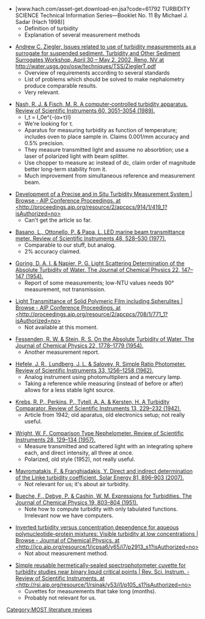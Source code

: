 {{MOST}}
{{Lit}}
[[Category:MOST literature reviews]]

*[www.hach.com/asset-get.download-en.jsa?code=61792 TURBIDITY SCIENCE Technical Information Series—Booklet No. 11 By Michael J. Sadar (Hach 1998)]
**Definition of turbidity
**Explanation of several measurement methods

*[http://water.usgs.gov/osw/techniques/TSS/ZieglerT.pdf Andrew C. Ziegler, Issues related to use of turbidity measurements as a surrogate for suspended sediment. Turbidity and Other Sediment Surrogates Workshop, April 30 – May 2, 2002, Reno, NV at http://water.usgs.gov/osw/techniques/TSS/ZieglerT.pdf]
** Overview of requirements according to several standards
** List of problems which should be solved to make nephalometry produce comparable results.
** Very relevant.

*[http://rsi.aip.org/resource/1/rsinak/v60/i9/p3051_s1 Nash, R. J. & Fisch, M. R. A computer‐controlled turbidity apparatus. Review of Scientific Instruments 60, 3051–3054 (1989).]
**I_t = I_0e^{-(α+τ)l}
**We're looking for τ.
**Aparatus for measuring turbidity as function of temperature; includes oven to place sample in.  Claims 0.001/mm accuracy and 0.5% precision.
**They measure transmitted light and assume no absorbtion; use a laser of polarized light with beam splitter.
**Use chopper to measure ac instead of dc, claim order of magnitude better long-term stability from it.
**Much improvement from simultaneous reference and measurement beam.

*[http://proceedings.aip.org/resource/2/apcpcs/914/1/419_1 Development of a Precise and in Situ Turbidity Measurement System | Browse - AIP Conference Proceedings. at <http://proceedings.aip.org/resource/2/apcpcs/914/1/419_1?isAuthorized=no>]
**Can't get the article so far.

*[http://rsi.aip.org/resource/1/rsinak/v48/i5/p528_s1 Basano, L., Ottonello, P. & Papa, L. LED marine beam transmittance meter. Review of Scientific Instruments 48, 528–530 (1977).]
**Comparable to our stuff, but analog.
**2% accuracy claimed.

*[http://jcp.aip.org/resource/1/jcpsa6/v22/i1/p147_s1 Goring, D. A. I. & Napier, P. G. Light Scattering Determination of the Absolute Turbidity of Water. The Journal of Chemical Physics 22, 147–147 (1954).]
**Report of some measurements; low-NTU values needs 90° measurement, not transmission.

*[http://proceedings.aip.org/resource/2/apcpcs/708/1/771_1 Light Transmittance of Solid Polymeric Film including Spherulites | Browse - AIP Conference Proceedings. at <http://proceedings.aip.org/resource/2/apcpcs/708/1/771_1?isAuthorized=no>]
**Not available at this moment.

*[http://jcp.aip.org/resource/1/jcpsa6/v22/i10/p1778_s2 Fessenden, R. W. & Stein, R. S. On the Absolute Turbidity of Water. The Journal of Chemical Physics 22, 1778–1779 (1954).]
**Another measurement report.

*[http://rsi.aip.org/resource/1/rsinak/v33/i11/p1256_s1 Hefele, J. R., Lundberg, J. L. & Salovey, R. Simple Ratio Photometer. Review of Scientific Instruments 33, 1256–1258 (1962).]
**Analog instrument using photomultipliers and a mercury lamp.
**Taking a reference while measuring (instead of before or after) allows for a less stable light source.

*[http://rsi.aip.org/resource/1/rsinak/v13/i5/p229_s1 Krebs, R. P., Perkins, P., Tytell, A. A. & Kersten, H. A Turbidity Comparator. Review of Scientific Instruments 13, 229–232 (1942).]
**Article from 1942; old aparatus, old electronics setup; not really useful.

*[http://rsi.aip.org/resource/1/rsinak/v28/i2/p129_s1 Wright, W. F. Comparison Type Nephelometer. Review of Scientific Instruments 28, 129–134 (1957).]
**Measure transmitted and scattered light with an integrating sphere each, and direct intensity, all three at once.
**Polarized, old style (1952), not really useful.

*[http://www.sciencedirect.com/science/article/pii/S0038092X0600291X Mavromatakis, F. & Franghiadakis, Y. Direct and indirect determination of the Linke turbidity coefficient. Solar Energy 81, 896–903 (2007).]
**Not relevant for us; it's about air turbidity.

*[http://jcp.aip.org/resource/1/jcpsa6/v19/i6/p803_s3 Bueche, F., Debye, P. & Cashin, W. M. Expressions for Turbidities. The Journal of Chemical Physics 19, 803–804 (1951).]
**Note how to compute turbidity with only tabulated functions.  Irrelevant now we have computers.

*[http://jcp.aip.org/resource/1/jcpsa6/v65/i7/p2913_s1 Inverted turbidity versus concentration dependence for aqueous polynucleotide–protein mixtures: Visible turbidity at low concentrations | Browse - Journal of Chemical Physics. at <http://jcp.aip.org/resource/1/jcpsa6/v65/i7/p2913_s1?isAuthorized=no>]
**Not about measurement method.

*[http://rsi.aip.org/resource/1/rsinak/v53/i1/p105_s1 Simple reusable hermetically‐sealed spectrophotometer cuvette for turbidity studies near binary liquid critical points | Rev. Sci. Instrum. - Review of Scientific Instruments. at <http://rsi.aip.org/resource/1/rsinak/v53/i1/p105_s1?isAuthorized=no>]
**Cuvettes for measurements that take long (months).
**Probably not relevant for us.